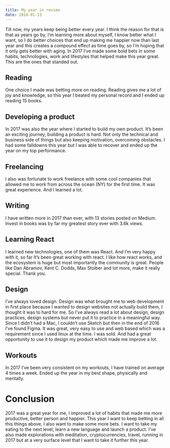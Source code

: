```yaml
---
title: My year in review
date: 2018-01-13
---
```


Till now, my years keep being better every year. I think the reason for that is that as years go by, I’m learning more about myself, I know better what I want, so I do better choices that end up making me happier now than last year and this creates a compound effect as time goes by, so I’m hoping that it only gets better with aging.
In 2017 I’ve made some bold bets in some habits, technologies, work and lifestyles that helped make this year great. This are the ones that standed out.

## Reading

One choice I made was betting more on reading. Reading gives me a lot of joy and knowledge, so this year I beated my personal record and I ended up reading 15 books.

## Developing a product

In 2017 was also the year where I started to build my own product. It’s been an exciting journey, building a product is hard. Not only the technical and business side of things but also keeping motivation, overcoming obstacles. I had some falldowns this year but I was able to recover and ended up the year on my top performance.

## Freelancing

I also was fortunate to work freelance with some cool companies that allowed me to work from across the ocean (NY) for the first time. It was great experience. And I learned a lot.

## Writing

I have written more in 2017 than ever, with 13 stories posted on Medium. Invest in books was by far my greatest story ever with 3.6k views.

## Learning React

I learned new technologies, one of them was React. And I’m very happy with it, so far It’s been great working with react. I like how react works, and the ecosystem is huge but most importantly the community is great. People like Dan Abramov, Kent C. Dodds, Max Stoiber and lot more, make it really special. Thank you.

## Design

I’ve always loved design. Design was what brought me to web development in first place because I wanted to design websites not actually build them, I thought it was to hard for me. So I’ve always read a lot about design, design practices, design systems but never put it to practice in a meaningful way. Since I didn’t had a Mac, I couldn’t use Sketch but then in the end of 2016 I’ve found Figma. It was great, very easy to use and web based which was a requirement since I used linux at the time. I was sold. And had a great opportunity to use it to design my product which made me improve a lot.

## Workouts

In 2017 I’ve been very consistent on my workouts, I have trained on average 4 times a week. Ended up the year in my best shape, physically and mentally.

# Conclusion

2017 was a great year for me, I improved a lot of habits that made me more productive, better person and happier. This year I want to keep betting in all this things above, I also want to make some more bets. I want to take my eating to the next level, learn a new language and launch a product. I’ve also made explorations with meditation, cryptocurrencies, travel, running in 2017 but at a very surface level that I want to take it further this year.
